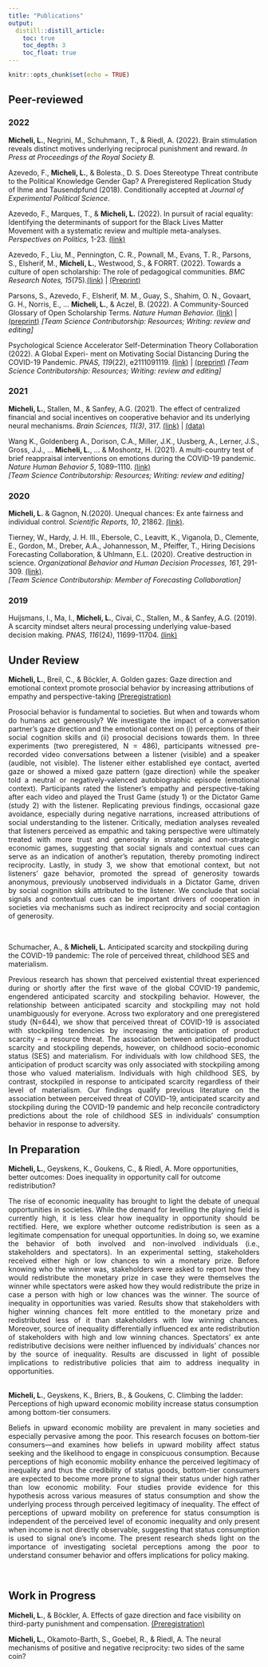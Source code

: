 ```yaml
---
title: "Publications"
output:
  distill::distill_article:
    toc: true
    toc_depth: 3
    toc_float: true
---
```


```r
knitr::opts_chunk$set(echo = TRUE)
```

## Peer-reviewed

### 2022

**Micheli, L.**, Negrini, M., Schuhmann, T., \& Riedl, A. (2022). Brain stimulation reveals distinct motives underlying reciprocal punishment and reward. *In Press at Proceedings of the Royal Society B.*

Azevedo, F., **Micheli, L.**, \& Bolesta., D. S. Does Stereotype Threat contribute to the Political Knowledge Gender Gap? A Preregistered Replication Study of Ihme and Tausendpfund (2018). Conditionally accepted at *Journal of Experimental Political Science*.

Azevedo, F., Marques, T., \& **Micheli, L.** (2022). In pursuit of racial equality: Identifying the determinants of support for the Black Lives Matter Movement with a systematic review and multiple meta-analyses. *Perspectives on Politics,* 1-23. [(link)](https://doi.org/10.1017/S1537592722001098)

<aside>
<div data-badge-type="donut" data-doi="10.1017/S1537592722001098" data-hide-no-mentions="true" class="altmetric-embed"></div>
<script type='text/javascript' src='https://d1bxh8uas1mnw7.cloudfront.net/assets/embed.js'></script>
</aside>

Azevedo, F., Liu, M., Pennington, C. R., Pownall, M., Evans, T. R., Parsons, S., Elsherif, M., **Micheli, L.**, Westwood, S., \& FORRT. (2022). Towards a culture of open scholarship: The role of pedagogical communities. *BMC Research Notes, 15*(75).[(link)](https://bmcresnotes.biomedcentral.com/articles/10.1186/s13104-022-05944-1) | [(Preprint)](https://osf.io/preprints/metaarxiv/ek9m5) 

<aside>
<div data-badge-type="donut" data-doi="10.1186/s13104-022-05944-1" data-hide-no-mentions="true" class="altmetric-embed"></div>
<script type='text/javascript' src='https://d1bxh8uas1mnw7.cloudfront.net/assets/embed.js'></script>
</aside>


Parsons, S., Azevedo, F., Elsherif, M. M., Guay, S., Shahim, O. N., Govaart, G. H., Norris, E.,  ... **Micheli, L.**, \& Aczel, B. (2022). A Community-Sourced Glossary of Open Scholarship Terms. *Nature Human Behavior.* [(link)](https://doi.org/10.1038/s41562-021-01269-4) | [(preprint)](https://osf.io/preprints/metaarxiv/kdqcw)
*[Team Science Contributorship: Resources; Writing: review and editing]* 

<aside>
<div data-badge-type="donut" data-doi="10.1038/s41562-021-01269-4" data-hide-no-mentions="true" class="altmetric-embed"></div>
<script type='text/javascript' src='https://d1bxh8uas1mnw7.cloudfront.net/assets/embed.js'></script>
</aside>

Psychological Science Accelerator Self-Determination Theory Collaboration (2022). A Global Experi-
ment on Motivating Social Distancing During the COVID-19 Pandemic. *PNAS, 119*(22), e2111091119. [(link)](https://doi.org/10.1073/pnas.2111091119) | [(preprint)](https://psyarxiv.com/n3dyf/) *[Team Science Contributorship: Resources; Writing: review and editing]* 

<aside>
<div data-badge-type="donut" data-doi="10.1073/pnas.2111091119" data-hide-no-mentions="true" class="altmetric-embed"></div>
<script type='text/javascript' src='https://d1bxh8uas1mnw7.cloudfront.net/assets/embed.js'></script>
</aside>

### 2021

**Micheli, L.**, Stallen, M., \& Sanfey, A.G. (2021). The effect of centralized financial and social incentives on cooperative behavior and its underlying neural mechanisms. *Brain Sciences, 11(3)*, 317. [(link)](https://doi.org/10.3390/brainsci11030317) | [(data)](https://data.donders.ru.nl/?1)

<aside>
<div data-badge-type="donut" data-doi="10.3390/brainsci11030317" data-hide-no-mentions="true" class="altmetric-embed"></div>
<script type='text/javascript' src='https://d1bxh8uas1mnw7.cloudfront.net/assets/embed.js'></script>
</aside>

Wang K., Goldenberg A., Dorison, C.A., Miller, J.K., Uusberg, A., Lerner, J.S., Gross, J.J., ... **Micheli, L.**, ... \& Moshontz, H. (2021). A multi-country test of brief reappraisal interventions on emotions during the COVID-19 pandemic. *Nature Human Behavior 5*, 1089–1110. [(link)](https://doi.org/10.1038/s41562-021-01173-x)   
*[Team Science Contributorship: Resources; Writing: review and editing]*   
  
<aside>
<div data-badge-type="donut" data-doi="10.1038/s41562-021-01173-x" data-hide-no-mentions="true" class="altmetric-embed"></div>
<script type='text/javascript' src='https://d1bxh8uas1mnw7.cloudfront.net/assets/embed.js'></script>
</aside>


### 2020

**Micheli, L.** \& Gagnon, N.(2020). Unequal chances: Ex ante fairness and individual control. *Scientific Reports, 10*, 21862. [(link)](https://doi.org/10.1038/s41598-020-78335-w).  

<aside>
<div data-badge-type="donut" data-doi="10.1038/s41598-020-78335-w" data-hide-no-mentions="true" class="altmetric-embed"></div>
<script type='text/javascript' src='https://d1bxh8uas1mnw7.cloudfront.net/assets/embed.js'></script>
</aside>  


Tierney, W., Hardy, J. H. III., Ebersole, C., Leavitt, K., Viganola, D., Clemente, E., Gordon, M., Dreber, A.A., Johannesson, M., Pfeiffer, T., Hiring Decisions Forecasting Collaboration, \& Uhlmann, E.L. (2020). Creative destruction in science. *Organizational Behavior and Human Decision Processes, 161*, 291-309. [(link)](https://doi.org/10.1016/j.obhdp.2020.07.002}).      
*[Team Science Contributorship: Member of Forecasting Collaboration]*   

<aside>
<div data-badge-type="donut" data-doi="10.1016/j.obhdp.2020.07.002" data-hide-no-mentions="true" class="altmetric-embed"></div>
<script type='text/javascript' src='https://d1bxh8uas1mnw7.cloudfront.net/assets/embed.js'></script>
</aside>


### 2019

Huijsmans, I., Ma, I., **Micheli, L.**, Civai, C., Stallen, M., \& Sanfey, A.G. (2019). A scarcity mindset alters neural processing underlying value-based decision making. *PNAS, 116*(24), 11699-11704. [(link)](https://doi.org/10.1073/pnas.1818572116)

<aside>
<div data-badge-type="donut" data-doi="10.1073/pnas.1818572116" data-hide-no-mentions="true" class="altmetric-embed"></div>
<script type='text/javascript' src='https://d1bxh8uas1mnw7.cloudfront.net/assets/embed.js'></script>
</aside>

## Under Review

**Micheli, L.**, Breil, C., \& Böckler, A. Golden gazes: Gaze direction and emotional context promote prosocial behavior by increasing attributions of empathy and perspective-taking [(Preregistration)](https://osf.io/8ey4f) 

<div style="text-align: justify"> Prosocial behavior is fundamental to societies. But when and towards whom do humans act generously? We investigate the impact of a conversation partner’s gaze direction and the emotional context on (i) perceptions of their social cognition skills and (ii) prosocial decisions towards them. In three experiments (two preregistered, N = 486), participants witnessed pre-recorded video conversations between a listener (visible) and a speaker (audible, not visible). The listener either established eye contact, averted gaze or showed a mixed gaze pattern (gaze direction) while the speaker told a neutral or negatively-valenced autobiographic episode (emotional context). Participants rated the listener’s empathy and perspective-taking after each video and played the Trust Game (study 1) or the Dictator Game (study 2) with the listener. Replicating previous findings, occasional gaze avoidance, especially during negative narrations, increased attributions of social understanding to the listener. Critically, mediation analyses revealed that listeners perceived as empathic and taking perspective were ultimately treated with more trust and generosity in strategic and non-strategic economic games, suggesting that social signals and contextual cues can serve as an indication of another’s reputation, thereby promoting indirect reciprocity. Lastly, in study 3, we show that emotional context, but not listeners’ gaze behavior, promoted the spread of generosity towards anonymous, previously unobserved individuals in a Dictator Game, driven by social cognition skills attributed to the listener. We conclude that social signals and contextual cues can be important drivers of cooperation in societies via mechanisms such as indirect reciprocity and social contagion of generosity. </div>    

<br>

Schumacher, A., \& **Micheli, L.** Anticipated scarcity and stockpiling during the COVID-19 pandemic: The role of perceived threat, childhood SES and materialism. 

<div style="text-align: justify">Previous research has shown that perceived existential threat experienced during or shortly after the first wave of the global COVID-19 pandemic, engendered anticipated scarcity and stockpiling behavior. However, the relationship between anticipated scarcity and stockpiling may not hold unambiguously for everyone. Across two exploratory and one preregistered study (N=644), we show that perceived threat of COVID-19 is associated with stockpiling tendencies by increasing the anticipation of product scarcity – a resource threat. The association between anticipated product scarcity and stockpiling depends, however, on childhood socio-economic status (SES) and materialism. For individuals with low childhood SES, the anticipation of product scarcity was only associated with stockpiling among those who valued materialism. Individuals with high childhood SES, by contrast, stockpiled in response to anticipated scarcity regardless of their level of materialism. Our findings qualify previous literature on the association between perceived threat of COVID-19, anticipated scarcity and stockpiling during the COVID-19 pandemic and help reconcile contradictory predictions about the role of childhood SES in individuals’ consumption behavior in response to adversity.</div>

## In Preparation

**Micheli, L.**, Geyskens, K., Goukens, C., \& Riedl, A. More opportunities, better outcomes: Does inequality in opportunity call for outcome redistribution? 

<div style="text-align: justify">The rise of economic inequality has brought to light the debate of unequal opportunities in societies. While the demand for levelling the playing field is currently high, it is less clear how inequality in opportunity should be rectified. Here, we explore whether outcome redistribution is seen as a legitimate compensation for unequal opportunities. In doing so, we examine the behavior of both involved and non-involved individuals (i.e., stakeholders and spectators). In an experimental setting, stakeholders received either high or low chances to win a monetary prize. Before knowing who the winner was, stakeholders were asked to report how they would redistribute the monetary prize in case they were themselves the winner while spectators were asked how they would redistribute the prize in case a person with high or low chances was the winner. The source of inequality in opportunities was varied. Results show that stakeholders with higher winning chances felt more entitled to the monetary prize and redistributed less of it than stakeholders with low winning chances. Moreover, source of inequality differentially influenced ex ante redistribution of stakeholders with high and low winning chances. Spectators' ex ante redistributive decisions were neither influenced by individuals' chances nor by the source of inequality. Results are discussed in light of possible implications to redistributive policies that aim to address inequality in opportunities.</div>

<br>
**Micheli, L.**, Geyskens, K., Briers, B., \& Goukens, C. Climbing the ladder: Perceptions of high upward economic mobility increase status consumption among bottom-tier consumers. 

<div style="text-align: justify"> Beliefs in upward economic mobility are prevalent in many societies and especially pervasive among the poor. This research focuses on bottom-tier consumers—and examines how beliefs in upward mobility affect status seeking and the likelihood to engage in conspicuous consumption. Because perceptions of high economic mobility enhance the perceived legitimacy of inequality and thus the credibility of status goods, bottom-tier consumers are expected to become more prone to signal their status under high rather than low economic mobility. Four studies provide evidence for this hypothesis across various measures of status consumption and show the underlying process through perceived legitimacy of inequality. The effect of perceptions of upward mobility on preference for status consumption is independent of the perceived level of economic inequality and only present when income is not directly observable, suggesting that status consumption is used to signal one’s income. The present research sheds light on the importance of investigating societal perceptions among the poor to understand consumer behavior and offers implications for policy making.</div>

<br>

## Work in Progress

**Micheli, L.**, \& Böckler, A. Effects of gaze direction and face visibility on third-party punishment and compensation. [(Preregistration)](https://osf.io/9myx6)

**Micheli, L.**, Okamoto-Barth, S., Goebel, R., \& Riedl, A. The neural mechanisms of positive and negative reciprocity: two sides of the same coin?



